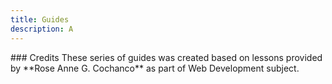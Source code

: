 ```yaml
---
title: Guides
description: A
---
```


<Cards>
  <Card title="HTML" description="A collection of HTML guides" href="/guides/HTML" />
  <Card title="JavaScript" description="A collection of JavaScript guides" href="/guides/Javascript" />
</Cards>

<Callout>
### Credits
These series of guides was created based on lessons provided by **Rose Anne G. Cochanco** as part of Web Development subject.
</Callout>
